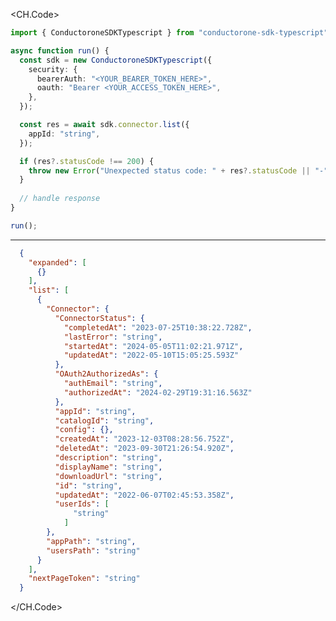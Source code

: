 
<CH.Code>
```typescript List.ts
import { ConductoroneSDKTypescript } from "conductorone-sdk-typescript";

async function run() {
  const sdk = new ConductoroneSDKTypescript({
    security: {
      bearerAuth: "<YOUR_BEARER_TOKEN_HERE>",
      oauth: "Bearer <YOUR_ACCESS_TOKEN_HERE>",
    },
  });

  const res = await sdk.connector.list({
    appId: "string",
  });

  if (res?.statusCode !== 200) {
    throw new Error("Unexpected status code: " + res?.statusCode || "-");
  }
  
  // handle response
}

run();
```
---

```json Example Response
  {
    "expanded": [
      {}
    ],
    "list": [
      {
        "Connector": {
          "ConnectorStatus": {
            "completedAt": "2023-07-25T10:38:22.728Z",
            "lastError": "string",
            "startedAt": "2024-05-05T11:02:21.971Z",
            "updatedAt": "2022-05-10T15:05:25.593Z"
          },
          "OAuth2AuthorizedAs": {
            "authEmail": "string",
            "authorizedAt": "2024-02-29T19:31:16.563Z"
          },
          "appId": "string",
          "catalogId": "string",
          "config": {},
          "createdAt": "2023-12-03T08:28:56.752Z",
          "deletedAt": "2023-09-30T21:26:54.920Z",
          "description": "string",
          "displayName": "string",
          "downloadUrl": "string",
          "id": "string",
          "updatedAt": "2022-06-07T02:45:53.358Z",
          "userIds": [
              "string"
            ]
        },
        "appPath": "string",
        "usersPath": "string"
      }
    ],
    "nextPageToken": "string"
  }
```
</CH.Code>

